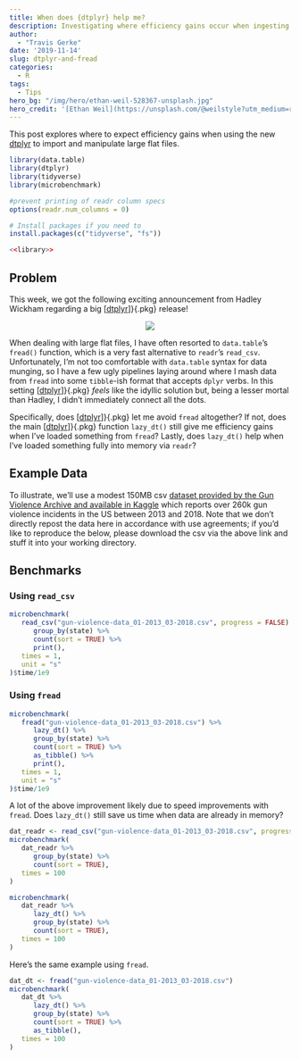 ```yaml
---
title: When does {dtplyr} help me?
description: Investigating where efficiency gains occur when ingesting flat files with dtplyr
author: 
  - "Travis Gerke"
date: '2019-11-14'
slug: dtplyr-and-fread
categories:
  - R
tags:
  - Tips
hero_bg: "/img/hero/ethan-weil-528367-unsplash.jpg"
hero_credit: '[Ethan Weil](https://unsplash.com/@weilstyle?utm_medium=referral&amp;utm_campaign=photographer-credit).'
---
```

  
[dtplyr]: https://dtplyr.tidyverse.org/
[readr]: https://readr.tidyverse.org
[datatable]: https://rdatatable.gitlab.io/data.table/
[data]: https://www.kaggle.com/jameslko/gun-violence-data/data

This post explores where to expect efficiency gains when using the new [[dtplyr]]{.pkg} to import and manipulate large flat files.

```r
library(data.table)
library(dtplyr)
library(tidyverse)
library(microbenchmark)

#prevent printing of readr column specs
options(readr.num_columns = 0)
```


```r
# Install packages if you need to
install.packages(c("tidyverse", "fs"))

<<library>>
```

## Problem

This week, we got the following exciting announcement from Hadley Wickham regarding a big [[dtplyr]]}{.pkg} release!

<div style="width: 100%; display: flex; align-content: center;">
  <div style="margin: auto;">
  <img src="/blog/2019-11-14-dtplyr-and-fread/dtplyr-tweet.png" style="max-width: 600px" />
  </div>
</div>

When dealing with large flat files, I have often resorted to `data.table`'s `fread()` function, which is a very fast alternative to `readr`'s `read_csv`. Unfortunately, I'm not too comfortable with `data.table` syntax for data munging, so I have a few ugly pipelines laying around where I mash data from `fread` into some `tibble`-ish format that accepts `dplyr` verbs. In this setting [[dtplyr]]}{.pkg} <i>feels</i> like the idyllic solution but, being a lesser mortal than Hadley, I didn't immediately connect all the dots. 

Specifically, does [[dtplyr]]}{.pkg} let me avoid `fread` altogether? If not, does the main [[dtplyr]]}{.pkg} function `lazy_dt()` still give me efficiency gains when I've loaded something from `fread`? Lastly, does `lazy_dt()` help when I've loaded something fully into memory via `readr`?

## Example Data

To illustrate, we'll use a modest 150MB csv [dataset provided by the Gun Violence Archive and available in Kaggle][data] which reports over 260k gun violence incidents in the US between 2013 and 2018. Note that we don't directly repost the data here in accordance with use agreements; if you'd like to reproduce the below, please download the csv via the above link and stuff it into your working directory. 

## Benchmarks

### Using `read_csv`

```r
microbenchmark(
   read_csv("gun-violence-data_01-2013_03-2018.csv", progress = FALSE) %>% 
      group_by(state) %>%
      count(sort = TRUE) %>%
      print(),
   times = 1,
   unit = "s"
)$time/1e9
```

### Using `fread`

```r
microbenchmark(
   fread("gun-violence-data_01-2013_03-2018.csv") %>% 
      lazy_dt() %>%
      group_by(state) %>%
      count(sort = TRUE) %>% 
      as_tibble() %>% 
      print(),
   times = 1, 
   unit = "s"
)$time/1e9
```

A lot of the above improvement likely due to speed improvements with `fread`. Does `lazy_dt()` still save us time when data are already in memory?

```r
dat_readr <- read_csv("gun-violence-data_01-2013_03-2018.csv", progress = FALSE) 
microbenchmark(
   dat_readr %>% 
      group_by(state) %>%
      count(sort = TRUE),
   times = 100
)
```

```r
microbenchmark(
   dat_readr %>% 
      lazy_dt() %>%
      group_by(state) %>%
      count(sort = TRUE),
   times = 100
)
```

Here's the same example using `fread`.
```r
dat_dt <- fread("gun-violence-data_01-2013_03-2018.csv")
microbenchmark(
   dat_dt %>% 
      lazy_dt() %>%
      group_by(state) %>%
      count(sort = TRUE) %>% 
      as_tibble(),
   times = 100
) 
```